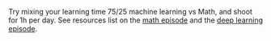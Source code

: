 
Try mixing your learning time 75/25 machine learning vs Math, and shoot for 1h per day. See resources list on the [math episode](/mlg/8) and the [deep learning episode](/ml/9).